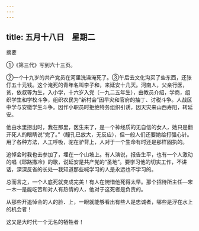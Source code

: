 ```yaml
---
---
---
```

title: 五月十八日　星期二
---




摘要

①《第三代》写到六十三页。

②一个十九岁的共产党员在河里洗澡淹死了。③午后去文化沟买了些东西，还张仃五十元钱。这个淹死的青年名叫李子和，来延安十几天。河南人，父亲行医，贫，依叔等为生，入小学，十六岁入党（一九二五年生），由教员介绍，学商，组织学生和学校斗争，组织农民为“新村会”因早灾和官府的抽丁、讨税斗争。人战区中学与安徽学生斗争。因作小职员时拒绝特务组织引诱，因天灾来山西寿阳，转延安。

他由水里捞出时，我在那里，医生来了，是一个神经质的无自信的女人，她只是翻开死人的眼睛说“完了。”（瞳孔已放大，无反应），但一般人们还要她给打强心针。用了各种方法，人工呼吸，驼在驴背上，人对于一个生命有时还是那样固执的。

追悼会时我也去参加了，埋在一个山坡上。有人演说，报告生平，也有一个人激动的唱《耶路撒冷》的歌，说延安是共产党的“圣地”。要学习他的切实工作，不讲话，深深反省的长处―我知道那些喊学习的人是永远也不学习的。

总而言之，一个人底死就变成完美！有人在惋惜他死得太早。那个招待所主任―宋一木―是能吃苦和对人有热情的人，他对于这死者是负责的。

从那些开追悼会的人的脸．上，一眼就能够看出有些人是忠诚者，哪些是浮在水上的机会者！

这又是大时代一个无名的牺牲者！